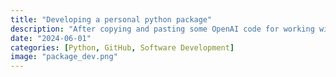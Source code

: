 ```yaml
---
title: "Developing a personal python package"
description: "After copying and pasting some OpenAI code for working with LLMs, I decided it was time to create a personal python package.  I've built R packages previously, but this was my first time building a python package."
date: "2024-06-01"
categories: [Python, GitHub, Software Development]
image: "package_dev.png"
---
```

